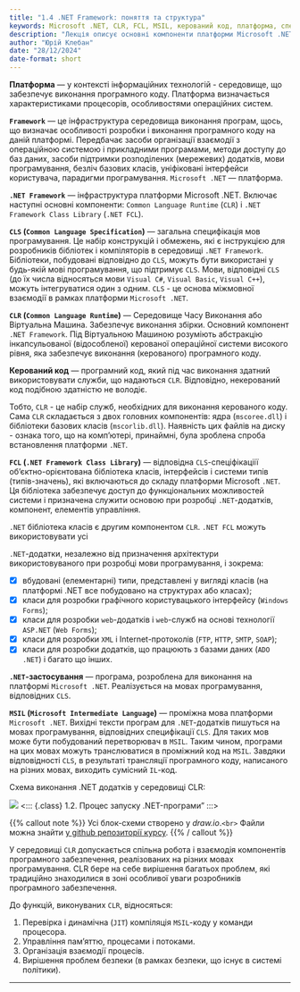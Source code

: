 ```yaml
---
title: "1.4	.NET Framework: поняття та структура"
keywords: Microsoft .NET, CLR, FCL, MSIL, керований код, платформа, специфікація CLS, веб-додатки, JIT-компіляція, розподілені додатки, .NET Framework.
description: "Лекція описує основні компоненти платформи Microsoft .NET, таких як CLR (Common Language Runtime), FCL (.NET Framework Class Library), та MSIL (Microsoft Intermediate Language). Визначено роль платформи в забезпеченні виконання програмного коду та взаємодії з операційною системою. Розглянуто основи створення програм на платформі .NET, включаючи керований та некерований код, а також переваги використання бібліотеки класів для розробки різноманітних додатків: від графічних інтерфейсів до веб-сервісів та роботи з базами даних."
author: "Юрій Клебан"
date: "28/12/2024"
date-format: short
---
```


**Платформа** — у контексті інформаційних технологій - середовище, що забезпечує виконання програмного коду. Платформа визначається характеристиками процесорів, особливостями операційних систем.

**`Framework`** — це інфраструктура середовища виконання програм, щось, що визначає особливості розробки і виконання програмного коду на даній платформі. Передбачає засоби організації взаємодії з операційною системою і прикладними програмами, методи доступу до баз даних, засоби підтримки розподілених (мережевих) додатків, мови програмування, безліч базових класів, уніфіковані інтерфейси користувача, парадигми програмування. `Microsoft .NET` — платформа.

**`.NET Framework`** — інфраструктура платформи Microsoft .NET. Включає наступні основні компоненти: `Common Language Runtime` (`CLR`) і `.NET Framework Class Library` (`.NET FCL`).

**`CLS` (`Common Language Specification`)** — загальна специфікація мов програмування. Це набір конструкцій і обмежень, які є інструкцією для розробників бібліотек і компіляторів в середовищі `.NET Framework`. Бібліотеки, побудовані відповідно до `CLS`, можуть бути використані у будь-якій мові програмування, що підтримує `CLS`. Мови, відповідні `CLS` (до їх числа відносяться мови `Visual C#`, `Visual Basic`, `Visual C++`), можуть інтегруватися один з одним. `CLS` - це основа міжмовної взаємодії в рамках платформи `Microsoft .NET`.

**`CLR` (`Common Language Runtime`)** — Середовище Часу Виконання або Віртуальна Машина. Забезпечує виконання збірки. Основний компонент `.NET Framework`. Під Віртуальною Машиною розуміють абстракцію інкапсульованої (відособленої) керованої операційної системи високого рівня, яка забезпечує виконання (керованого) програмного коду.

**Керований код** — програмний код, який під час виконання здатний використовувати служби, що надаються `CLR`. Відповідно, некерований код подібною здатністю не володіє.

Тобто, `CLR` - це набір служб, необхідних для виконання керованого коду. Сама `CLR` складається з двох головних компонентів: ядра (`mscoree.dll`) і бібліотеки базових класів (`mscorlib.dll`). Наявність цих файлів на диску - ознака того, що на комп'ютері, принаймні, була зроблена спроба встановлення платформи `.NET`.

**`FCL` (`.NET Framework Class Library`)** — відповідна `CLS`-спеціфікаціії об'єктно-орієнтована бібліотека класів, інтерфейсів і системи типів (типів-значень), які включаються до складу платформи Microsoft `.NET`. Ця бібліотека забезпечує доступ до функціональних можливостей системи і призначена служити основою при розробці `.NET`-додатків, компонент, елементів управління.

`.NET` бібліотека класів є другим компонентом `CLR`. `.NET FCL` можуть використовувати усі

`.NET`-додатки, незалежно від призначення архітектури використовуваного при розробці мови програмування, і зокрема:

-   [x] вбудовані (елементарні) типи, представлені у вигляді класів (на платформі .NET все побудовано на структурах або класах);
-   [x] класи для розробки графічного користувацького інтерфейсу (`Windows Forms`);
-   [x] класи для розробки `web`-додатків і `web`-служб на основі технології `ASP.NET` (`Web Forms`);
-   [x] класи для розробки `XML` і Internet-протоколів (`FTP`, `HTTP`, `SMTP`, `SOAP`);
-   [x] класи для розробки додатків, що працюють з базами даних (`ADO .NET`) і багато що інших.

**`.NET`-застосування** — програма, розроблена для виконання на платформі `Microsoft .NET`. Реалізується на мовах програмування, відповідних `CLS`.

**`MSIL` (`Microsoft Intermediate Language`)** — проміжна мова платформи `Microsoft .NET`. Вихідні тексти програм для `.NET`-додатків пишуться на мовах програмування, відповідних специфікації `CLS`. Для таких мов може бути побудований перетворювач в `MSIL`. Таким чином, програми на цих мовах можуть транслюватися в проміжний код на `MSIL`. Завдяки відповідності `CLS`, в результаті трансляції програмного коду, написаного на різних мовах, виходить сумісний `IL`-код.

Схема виконання .NET додатків у середовищі CLR:

![](diagrams/csharp-books/lecture-1-dotnet-code-run.svg)
<::: {.class}
1.2. Процес запуску .NET-програми"
:::> 

{{% callout note %}} Усі блок-схеми створено у *draw.io*.`<br>` Файли можна знайти [у github репозиторії курсу](https://github.com/kleban/csharp-book/blob/master/diagrams). {{% / callout %}}

У середовищі `CLR` допускається спільна робота і взаємодія компонентів програмного забезпечення, реалізованих на різних мовах програмування. CLR бере на себе вирішення багатьох проблем, які традиційно знаходилися в зоні особливої уваги розробників програмного забезпечення.

До функцій, виконуваних `CLR`, відносяться:

1.  Перевірка і динамічна (`JIT`) компіляція `MSIL`-коду у команди процесора.
2.  Управління пам'яттю, процесами і потоками.
3.  Організація взаємодії процесів.
4.  Вирішення проблем безпеки (в рамках безпеки, що існує в системі політики).

------------------------------------------------------------------------